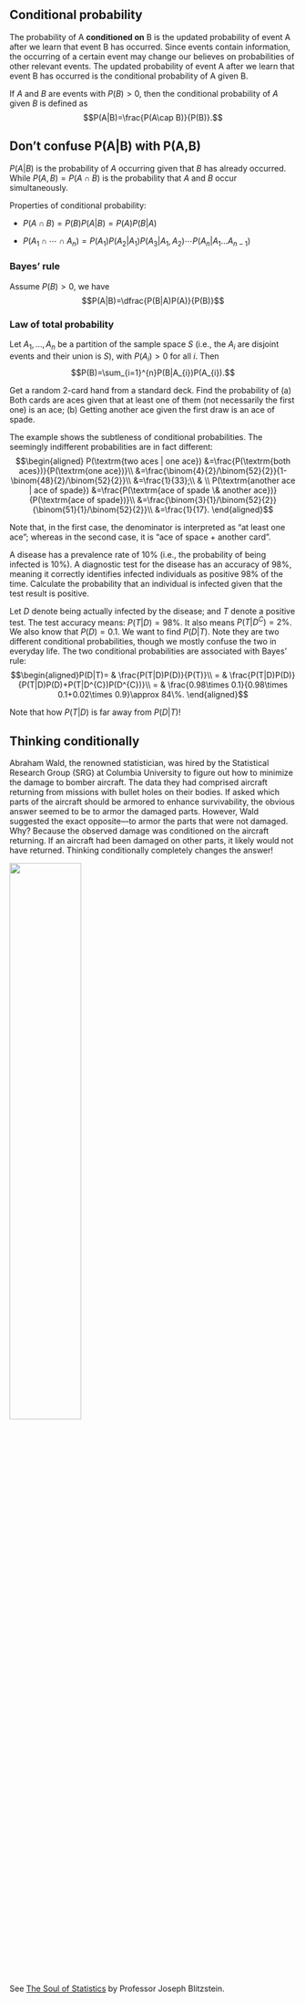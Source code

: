 ## Conditional probability

The probability of A **conditioned on** B is the updated probability of
event A after we learn that event B has occurred. Since events contain
information, the occurring of a certain event may change our believes on
probabilities of other relevant events. The updated probability of event
A after we learn that event B has occurred is the conditional
probability of A given B.

::: {#def-cond}
If $A$ and $B$ are events with $P(B)>0$, then the conditional
probability of $A$ given $B$ is defined as
$$P(A|B)=\frac{P(A\cap B)}{P(B)}.$$
:::

::: callout-note
## Don't confuse P(A\|B) with P(A,B)

$P(A|B)$ is the probability of $A$ occurring given that $B$ has already
occurred. While $P(A,B)=P(A\cap B)$ is the probability that $A$ and $B$
occur simultaneously.
:::

::: {#prp-cond}
Properties of conditional probability:

-   $P(A\cap B)=P(B)P(A|B)=P(A)P(B|A)$

-   $P(A_{1}\cap\cdots\cap A_{n})=P(A_{1})P(A_{2}|A_{1})P(A_{3}|A_{1},A_{2})\cdots P(A_{n}|A_{1}\ldots A_{n-1})$
:::

::: {#thm-bayes}
### Bayes' rule
Assume $P(B)>0$, we have $$P(A|B)=\dfrac{P(B|A)P(A)}{P(B)}$$
:::

::: {#thm-lotp}
### Law of total probability
Let $A_{1},...,A_{n}$ be a partition of the
sample space $S$ (i.e., the $A_{i}$ are disjoint events and their union
is $S$), with $P(A_{i})>0$ for all $i$. Then
$$P(B)=\sum_{i=1}^{n}P(B|A_{i})P(A_{i}).$$
:::

::: {#exm-1.7}
Get a random 2-card hand from a standard deck. Find the probability of
(a) Both cards are aces given that at least one of them (not necessarily
the first one) is an ace;
(b) Getting another ace given the first draw is an ace of spade.
:::

::: solution
The example shows the subtleness of conditional probabilities. The
seemingly indifferent probabilities are in fact different:
$$\begin{aligned} 
P(\textrm{two aces | one ace}) 
&=\frac{P(\textrm{both aces})}{P(\textrm{one ace})}\\
&=\frac{\binom{4}{2}/\binom{52}{2}}{1-\binom{48}{2}/\binom{52}{2}}\\
&=\frac{1}{33};\\
& \\
P(\textrm{another ace | ace of spade})
&=\frac{P(\textrm{ace of spade \& another ace})}{P(\textrm{ace of spade})}\\
&=\frac{\binom{3}{1}/\binom{52}{2}}{\binom{51}{1}/\binom{52}{2}}\\
&=\frac{1}{17}.
\end{aligned}$$

Note that, in the first case, the denominator is interpreted as "at
least one ace"; whereas in the second case, it is "ace of space +
another card".
:::

::: {#exm-1.8}
A disease has a prevalence rate of 10% (i.e., the probability of being
infected is 10%). A diagnostic test for the disease has an accuracy of
98%, meaning it correctly identifies infected individuals as positive
98% of the time. Calculate the probability that an individual is
infected given that the test result is positive.
:::

::: solution
Let $D$ denote being actually infected by the disease; and $T$ denote a
positive test. The test accuracy means: $P(T|D)=98\%$. It also means
$P(T|D^{C})=2\%$. We also know that $P(D)=0.1$. We want to find
$P(D|T)$. Note they are two different conditional probabilities, though
we mostly confuse the two in everyday life. The two conditional
probabilities are associated with Bayes' rule:
$$\begin{aligned}P(D|T)= & \frac{P(T|D)P(D)}{P(T)}\\
= & \frac{P(T|D)P(D)}{P(T|D)P(D)+P(T|D^{C})P(D^{C})}\\
= & \frac{0.98\times 0.1}{0.98\times 0.1+0.02\times 0.9}\approx 84\%.
\end{aligned}$$
:::

Note that how $P(T|D)$ is far away from $P(D|T)$!

::: callout-note
## Thinking conditionally

Abraham Wald, the renowned statistician, was hired by the Statistical
Research Group (SRG) at Columbia University to figure out how to
minimize the damage to bomber aircraft. The data they had comprised
aircraft returning from missions with bullet holes on their bodies. If
asked which parts of the aircraft should be armored to enhance
survivability, the obvious answer seemed to be to armor the damaged
parts. However, Wald suggested the exact opposite---to armor the parts
that were not damaged. Why? Because the observed damage was conditioned
on the aircraft returning. If an aircraft had been damaged on other
parts, it likely would not have returned. Thinking conditionally
completely changes the answer!

![](img/aircraft.png){width="50%" fig-align="center"}

See [The Soul of Statistics](http://www.youtube.com/watch?v=dzFf3r1yph8)
by Professor Joseph Blitzstein.
:::
